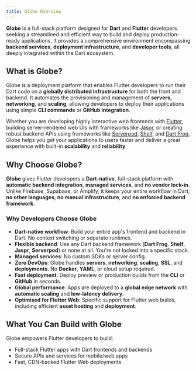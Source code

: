 ```yaml
---
title: Globe Overview
---
```


**Globe** is a full-stack platform designed for **Dart** and **Flutter** developers seeking a streamlined and efficient way to build and deploy production-ready applications. It provides a comprehensive environment encompassing **backend services**, **deployment infrastructure**, and **developer tools**, all deeply integrated within the Dart ecosystem.

## What is Globe?

Globe is a deployment platform that enables Flutter developers to run their Dart code on a **globally distributed infrastructure** for both the front and backend. It automates the provisioning and management of **servers**, **networking**, and **scaling**, allowing developers to deploy their applications using simple **CLI commands** or **GitHub integration**.

Whether you are developing highly interactive web frontends with [Flutter](https://flutter.dev), building server-rendered web UIs with frameworks like [Jaspr](https://jaspr.site/), or creating robust backend APIs using frameworks like [Serverpod](https://serverpod.dev/), [Shelf](https://pub.dev/packages/shelf), and [Dart Frog](https://dartfrog.vgv.dev/), Globe helps you get your applications to users faster and deliver a great experience with built-in **scalability** and **reliability**.

## Why Choose Globe?

**Globe** gives Flutter developers a **Dart-native**, full-stack platform with **automatic backend integration**, **managed services**, and **no vendor lock-in**. Unlike Firebase, Supabase, or Amplify, it keeps your entire workflow in Dart; **no other languages**, **no manual infrastructure**, and **no enforced backend framework**.

### Why Developers Choose Globe

- **Dart-native workflow**: Build your entire app's frontend and backend in Dart. No context switching or separate runtimes.
- **Flexible backend**: Use any Dart backend framework (**Dart Frog**, **Shelf**, **Jaspr**, **Serverpod**) or none at all. You're not locked into a specific stack.
- **Managed services**: No custom SDKs or server config.
- **Zero DevOps**: Globe handles **servers**, **networking**, **scaling**, **SSL**, and **deployments**. No **Docker**, **YAML**, or cloud setup required.
- **Fast deployment**: Deploy preview or production builds from the **CLI** or **GitHub** in seconds.
- **Global performance**: Apps are deployed to a **global edge network** with **automatic scaling** and **low-latency delivery**.
- **Optimised for Flutter Web**: Specific support for Flutter web builds, including efficient **asset hosting** and **deployment**.

## What You Can Build with Globe

Globe empowers Flutter developers to build:

- Full-stack Flutter apps with Dart frontends and backends
- Secure APIs and services for mobile/web apps
- Fast, CDN-backed Flutter Web deployments
